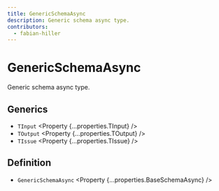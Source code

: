 ```yaml
---
title: GenericSchemaAsync
description: Generic schema async type.
contributors:
  - fabian-hiller
---
```



# GenericSchemaAsync

Generic schema async type.

## Generics

- `TInput` <Property {...properties.TInput} />
- `TOutput` <Property {...properties.TOutput} />
- `TIssue` <Property {...properties.TIssue} />

## Definition

- `GenericSchemaAsync` <Property {...properties.BaseSchemaAsync} />
